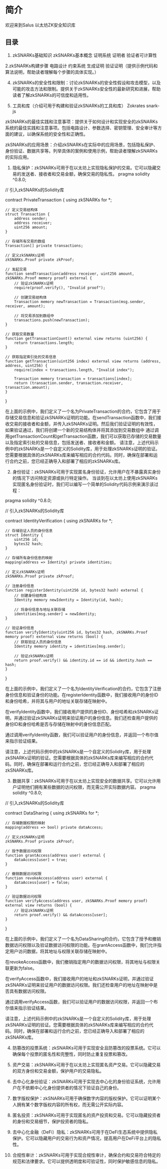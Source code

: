 # 简介
 
欢迎来到Salus 以太坊ZK安全知识库

## 目录

1. zkSNARKs基础知识
     zkSNARKs基本概念
     证明系统
     证明者
     验证者可计算性

2.zkSNARKs构建步骤
     电路设计
     约束系统
     生成证明
     验证证明（提供示例代码和算法说明，帮助读者理解每个步骤的具体实现。）

4. zkSNARKs的安全性和限制：讨论zkSNARKs的安全性假设和攻击模型，以及可能的攻击方法和限制。提供关于zkSNARKs安全性的最新研究和进展，帮助读者了解zkSNARKs的可信度和适用性。

5. 工具和库（介绍可用于构建和验证zkSNARKs的工具和库）
     Zokrates
     snark-js

zkSNARKs的最佳实践和注意事项：提供关于如何设计和实现安全的zkSNARKs系统的最佳实践和注意事项。包括电路设计、参数选择、密钥管理、安全审计等方面的建议，以确保系统的安全性和正确性。


zkSNARKs的应用场景：介绍zkSNARKs在实际中的应用场景，包括隐私保护、身份验证、数据共享等。列举具体的案例和使用示例，帮助读者理解zkSNARKs的实际应用。
1. 隐私保护：zkSNARKs可用于在以太坊上实现隐私保护的交易。它可以隐藏交易的发送者、接收者和交易金额，确保交易的隐私性。
pragma solidity ^0.8.0;

// 引入zkSNARKs的Solidity库

contract PrivateTransaction {
    using zkSNARKs for *;

    // 定义交易结构体
    struct Transaction {
        address sender;
        address receiver;
        uint256 amount;
    }

    // 存储所有交易的数组
    Transaction[] private transactions;

    // 定义zkSNARKs证明
    zkSNARKs.Proof private zkProof;

    // 发起交易
    function sendTransaction(address receiver, uint256 amount, zkSNARKs.Proof memory proof) external {
        // 验证zkSNARKs证明
        require(proof.verify(), "Invalid proof");

        // 创建交易结构体
        Transaction memory newTransaction = Transaction(msg.sender, receiver, amount);

        // 将交易添加到数组中
        transactions.push(newTransaction);
    }

    // 获取交易数量
    function getTransactionCount() external view returns (uint256) {
        return transactions.length;
    }

    // 获取指定索引处的交易信息
    function getTransaction(uint256 index) external view returns (address, address, uint256) {
        require(index < transactions.length, "Invalid index");

        Transaction memory transaction = transactions[index];
        return (transaction.sender, transaction.receiver, transaction.amount);
    }
}


在上面的示例中，我们定义了一个名为PrivateTransaction的合约，它包含了用于存储交易信息和验证zkSNARKs证明的功能。在sendTransaction函数中，我们接收交易的接收者和金额，并传入zkSNARKs证明。然后我们验证证明的有效性，如果验证通过，我们将创建一个新的交易结构体并将其添加到交易数组中
通过调用getTransactionCount和getTransaction函数，我们可以获取已存储的交易数量以及指定索引处的交易信息，包括发送者、接收者和金额。
请注意，上述代码示例中的zkSNARKs是一个自定义的Solidity库，用于处理zkSNARKs证明的验证。您需要根据具体的zkSNARKs库来编写相应的合约代码。同时，确保在部署和运行合约之前，您已经正确导入和部署了相应的zkSNARKs库。


2. 身份验证：zkSNARKs可用于实现匿名身份验证，允许用户在不暴露真实身份的情况下访问特定资源或执行特定操作。
当谈到在以太坊上使用zkSNARKs实现匿名身份验证时，我们可以编写一个简单的Solidity代码示例来演示该过程：

pragma solidity ^0.8.0;

// 引入zkSNARKs的Solidity库

contract IdentityVerification {
    using zkSNARKs for *;

    // 存储验证人员的身份信息
    struct Identity {
        uint256 id;
        bytes32 hash;
    }

    // 存储所有身份信息的映射
    mapping(address => Identity) private identities;

    // 定义zkSNARKs证明
    zkSNARKs.Proof private zkProof;

    // 注册身份信息
    function registerIdentity(uint256 id, bytes32 hash) external {
        // 创建身份结构体
        Identity memory newIdentity = Identity(id, hash);

        // 将身份信息与地址关联存储
        identities[msg.sender] = newIdentity;
    }

    // 验证身份信息
    function verifyIdentity(uint256 id, bytes32 hash, zkSNARKs.Proof memory proof) external view returns (bool) {
        // 获取验证人员的身份信息
        Identity memory identity = identities[msg.sender];

        // 验证zkSNARKs证明
        return proof.verify() && identity.id == id && identity.hash == hash;
    }
}


在上面的示例中，我们定义了一个名为IdentityVerification的合约，它包含了注册身份信息和验证身份的功能。在registerIdentity函数中，我们接收用户的身份ID和身份哈希，并将其与用户的地址关联存储在映射中。

在verifyIdentity函数中，我们接收用户提供的身份ID、身份哈希和zkSNARKs证明，并通过验证zkSNARKs证明来验证用户的身份信息。我们还检查用户提供的身份ID和身份哈希是否与存储在映射中的身份信息匹配。

通过调用verifyIdentity函数，我们可以验证用户的身份信息，并返回一个布尔值来指示验证结果。

请注意，上述代码示例中的zkSNARKs是一个自定义的Solidity库，用于处理zkSNARKs证明的验证。您需要根据具体的zkSNARKs库来编写相应的合约代码。同时，确保在部署和运行合约之前，您已经正确导入和部署了相应的zkSNARKs库。


3. 数据共享：zkSNARKs可用于在以太坊上实现安全的数据共享。它可以允许用户证明他们拥有某些数据的访问权限，而无需公开实际数据内容。
pragma solidity ^0.8.0;

// 引入zkSNARKs的Solidity库

contract DataSharing {
    using zkSNARKs for *;

    // 存储数据权限的映射
    mapping(address => bool) private dataAccess;

    // 定义zkSNARKs证明
    zkSNARKs.Proof private zkProof;

    // 授予数据访问权限
    function grantAccess(address user) external {
        dataAccess[user] = true;
    }

    // 撤销数据访问权限
    function revokeAccess(address user) external {
        dataAccess[user] = false;
    }

    // 验证数据访问权限
    function verifyAccess(address user, zkSNARKs.Proof memory proof) external view returns (bool) {
        // 验证zkSNARKs证明
        return proof.verify() && dataAccess[user];
    }
}


在上面的示例中，我们定义了一个名为DataSharing的合约，它包含了授予和撤销数据访问权限以及验证数据访问权限的功能。在grantAccess函数中，我们允许指定用户访问数据，将其地址与权限关联存储在映射中。

在revokeAccess函数中，我们撤销指定用户的数据访问权限，将其地址与权限关联更新为false。

在verifyAccess函数中，我们接收用户的地址和zkSNARKs证明，并通过验证zkSNARKs证明来验证用户的数据访问权限。我们还检查用户的地址在映射中是否具有数据访问权限。

通过调用verifyAccess函数，我们可以验证用户的数据访问权限，并返回一个布尔值来指示验证结果。

请注意，上述代码示例中的zkSNARKs是一个自定义的Solidity库，用于处理zkSNARKs证明的验证。您需要根据具体的zkSNARKs库来编写相应的合约代码。同时，确保在部署和运行合约之前，您已经正确导入和部署了相应的zkSNARKs库。

4. 防篡改的投票系统：zkSNARKs可用于实现安全且防篡改的投票系统。它可以确保每个投票的匿名性和完整性，同时防止重复投票和篡改。

5. 资产交易：zkSNARKs可用于在以太坊上实现匿名资产交易。它可以隐藏交易的双方身份和交易金额，保护用户的交易隐私。

6. 去中心化身份验证：zkSNARKs可用于实现去中心化的身份验证系统，允许用户在不依赖中心化身份提供者的情况下验证自己的身份。

7. 数字版权保护：zkSNARKs可用于确保数字内容的版权保护。它可以证明某个人拥有某个数字版权内容的所有权，而无需公开实际内容。

8. 匿名投资：zkSNARKs可用于实现匿名的资产投资和交易。它可以隐藏投资者的身份和交易细节，保护投资者的隐私。

9. 去中心化金融（DeFi）隐私：zkSNARKs可用于在DeFi生态系统中提供隐私保护。它可以隐藏用户的交易行为和资产情况，提高用户在DeFi平台上的隐私性。

10. 合规性审计：zkSNARKs可用于实现合规性审计，确保合约和交易符合特定的规范和法律要求。它可以提供透明度和可验证性，同时保护敏感信息的隐私。

